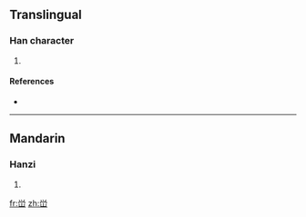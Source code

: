 ==Translingual==

===Han character===
{{Han char|rn=46|rad=山|as=05|sn=8|four=|canj=火月山 (FBU)|ids=⿳⺍冖山}}

# {{defn|Han|sort=山05}}

====References====
* {{Han ref|kx=0310.071|hdz=10768.130|uh=5CC3|ud=23747}}

----

==Mandarin==

===Hanzi===
{{cmn-hanzi|pin=[[xué]] ([[xue2]])|wg=hsüeh<sup>2</sup>}}

# {{defn|Mandarin}}

[[fr:峃]]
[[zh:峃]]